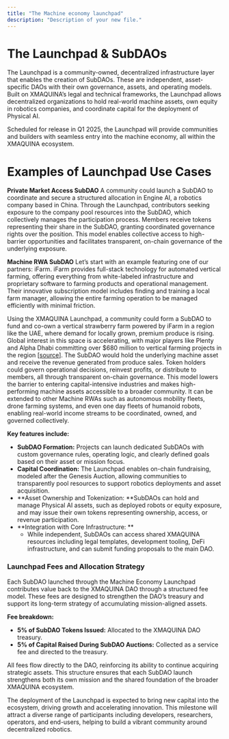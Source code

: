 ```yaml
---
title: "The Machine economy launchpad"
description: "Description of your new file."
---
```


# The Launchpad & SubDAOs

The Launchpad is a community-owned, decentralized infrastructure layer that enables the creation of SubDAOs. These are independent, asset-specific DAOs with their own governance, assets, and operating models. Built on XMAQUINA’s legal and technical frameworks, the Launchpad allows decentralized organizations to hold real-world machine assets, own equity in robotics companies, and coordinate capital for the deployment of Physical AI.

Scheduled for release in Q1 2025, the Launchpad will provide communities and builders with seamless entry into the machine economy, all within the XMAQUINA ecosystem.

# **Examples of Launchpad Use Cases**

**Private Market Access SubDAO** A community could launch a SubDAO to coordinate and secure a structured allocation in Engine AI, a robotics company based in China. Through the Launchpad, contributors seeking exposure to the company pool resources into the SubDAO, which collectively manages the participation process. Members receive tokens representing their share in the SubDAO, granting coordinated governance rights over the position. This model enables collective access to high-barrier opportunities and facilitates transparent, on-chain governance of the underlying exposure.

**Machine RWA SubDAO** Let’s start with an example featuring one of our partners: iFarm. iFarm provides full-stack technology for automated vertical farming, offering everything from white-labeled infrastructure and proprietary software to farming products and operational management. Their innovative subscription model includes finding and training a local farm manager, allowing the entire farming operation to be managed efficiently with minimal friction.

Using the XMAQUINA Launchpad, a community could form a SubDAO to fund and co-own a vertical strawberry farm powered by iFarm in a region like the UAE, where demand for locally grown, premium produce is rising. Global interest in this space is accelerating, with major players like Plenty and Alpha Dhabi committing over \$680 million to vertical farming projects in the region [[source](https://www.businesstimes.com.sg/startups-tech/us-startup-plenty-alpha-dhabi-plan-us680-million-vertical-farms)]. The SubDAO would hold the underlying machine asset and receive the revenue generated from produce sales. Token holders could govern operational decisions, reinvest profits, or distribute to members, all through transparent on-chain governance. This model lowers the barrier to entering capital-intensive industries and makes high-performing machine assets accessible to a broader community. It can be extended to other Machine RWAs such as autonomous mobility fleets, drone farming systems, and even one day fleets of humanoid robots, enabling real-world income streams to be coordinated, owned, and governed collectively.

**Key features include:**

- **SubDAO Formation:** Projects can launch dedicated SubDAOs with custom governance rules, operating logic, and clearly defined goals based on their asset or mission focus.
- **Capital Coordination:**  The Launchpad enables on-chain fundraising, modeled after the Genesis Auction, allowing communities to transparently pool resources to support robotics deployments and asset acquisition.
- **Asset Ownership and Tokenization: **SubDAOs can hold and manage Physical AI assets, such as deployed robots or equity exposure, and may issue their own tokens representing ownership, access, or revenue participation.
- **Integration with Core Infrastructure: **
  - While independent, SubDAOs can access shared XMAQUINA resources including legal templates, development tooling, DeFi infrastructure, and can submit funding proposals to the main DAO.

### Launchpad Fees and Allocation Strategy

Each SubDAO launched through the Machine Economy Launchpad contributes value back to the XMAQUINA DAO through a structured fee model. These fees are designed to strengthen the DAO’s treasury and support its long-term strategy of accumulating mission-aligned assets.

**Fee breakdown:**

- **5% of SubDAO Tokens Issued:** Allocated to the XMAQUINA DAO treasury.
- **5% of Capital Raised During SubDAO Auctions:** Collected as a service fee and directed to the treasury.

All fees flow directly to the DAO, reinforcing its ability to continue acquiring strategic assets. This structure ensures that each SubDAO launch strengthens both its own mission and the shared foundation of the broader XMAQUINA ecosystem.

The deployment of the Launchpad is expected to bring new capital into the ecosystem, driving growth and accelerating innovation. This milestone will attract a diverse range of participants including developers, researchers, operators, and end-users, helping to build a vibrant community around decentralized robotics.